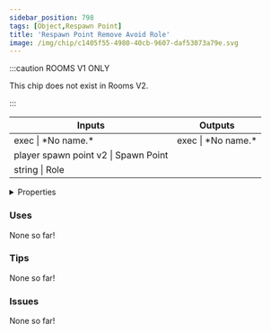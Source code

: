 ```yaml
---
sidebar_position: 798
tags: [Object,Respawn Point]
title: 'Respawn Point Remove Avoid Role'
image: /img/chip/c1405f55-4980-40cb-9607-daf53073a79e.svg
---
```




:::caution ROOMS V1 ONLY
    
This chip does not exist in Rooms V2.

:::


<IChip uuid="c1405f55-4980-40cb-9607-daf53073a79e"/>

<table><thead><tr><th>Inputs</th><th>Outputs</th></tr></thead><tbody><tr><td>exec | *No name.*</td><td>exec | *No name.*</td></tr><tr><td>player spawn point v2 | Spawn Point</td><td /></tr><tr><td>string | Role</td><td /></tr></tbody></table>

<details>
  <summary>Properties</summary>
  <div>
    <div>
    <table>
      <tbody>
        <tr>
          <td>Is beta required?</td>
          <td>No</td>
        </tr>
        <tr>
          <td>Is chip a trolling risk?</td>
          <td>No</td>
        </tr>
        <tr>
          <td>Is chip a role assignment risk?</td>
          <td>No</td>
        </tr>
        <tr>
          <td>Chip UUID</td>
          <td>c1405f55-4980-40cb-9607-daf53073a79e</td>
        </tr>
        <tr>
          <td>Room availability</td>
          <td>Rooms V1 only</td>
        </tr>
      </tbody>
    </table>
    </div>
  </div>
</details>

### Uses

None so far!

### Tips

None so far!

### Issues

None so far!